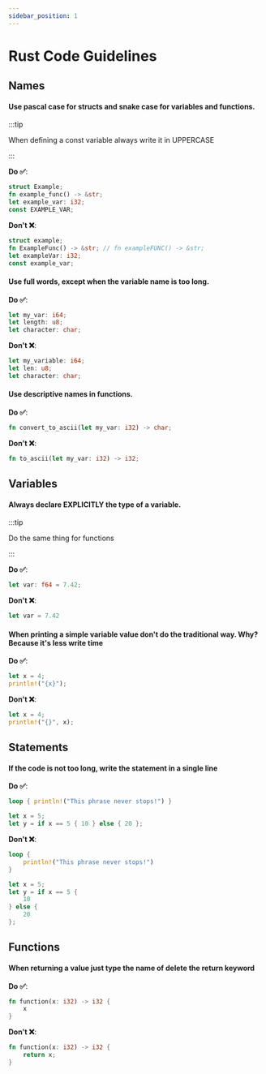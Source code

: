 ```yaml
---
sidebar_position: 1
---
```

# Rust Code Guidelines

<Notice type="wip" url="/docs/avdanos/contributing/development/code_guidelines/rust_guidelines.mdx" />

## Names

#### Use pascal case for structs and snake case for variables and functions.

:::tip

When defining a const variable always write it in UPPERCASE

:::


**Do ✅**:

```rs
struct Example;
fn example_func() -> &str;
let example_var: i32;
const EXAMPLE_VAR;
```

**Don't ❌**:

```rs
struct example;
fn ExampleFunc() -> &str; // fn exampleFUNC() -> &str;
let exampleVar: i32;
const example_var;
```

#### Use full words, except when the variable name is too long.

**Do ✅**:

```rs
let my_var: i64;
let length: u8;
let character: char;
```

**Don't ❌**:

```rs
let my_variable: i64;
let len: u8;
let character: char;
```

#### Use descriptive names in functions.

**Do ✅**:

```rs
fn convert_to_ascii(let my_var: i32) -> char;
```

**Don't ❌**:

```rs
fn to_ascii(let my_var: i32) -> i32;
```

## Variables

#### Always declare EXPLICITLY the type of a variable.

:::tip

Do the same thing for functions

:::

**Do ✅**:

```rs
let var: f64 = 7.42;
```

**Don't ❌**:

```rs
let var = 7.42
```

#### When printing a simple variable value don't do the traditional way. Why? Because it's less write time

**Do ✅**:

```rs
let x = 4;
println!("{x}");
```

**Don't ❌**:

```rs
let x = 4;
println!("{}", x);
```

## Statements

#### If the code is not too long, write the statement in a single line

**Do ✅**:

```rs
loop { println!("This phrase never stops!") }

let x = 5;
let y = if x == 5 { 10 } else { 20 };
```

**Don't ❌**:

```rs
loop {
    println!("This phrase never stops!")
}

let x = 5;
let y = if x == 5 {
    10
} else {
    20
};
```

## Functions

#### When returning a value just type the name of delete the return keyword

**Do ✅**:

```rs
fn function(x: i32) -> i32 {
    x
}
```

**Don't ❌**:

```rs
fn function(x: i32) -> i32 {
    return x;
}
```
